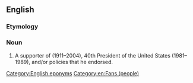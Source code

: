 ==English==

===Etymology===
{{suffix|Reagan|ite|lang=en}}

===Noun===
{{en-noun}}

# {{lb|en|US|politics|fandom}} A supporter of {{w|Ronald Reagan}} (1911–2004), 40th President of the United States (1981–1989), and/or policies that he endorsed.

[[Category:English eponyms]]
[[Category:en:Fans (people)]]